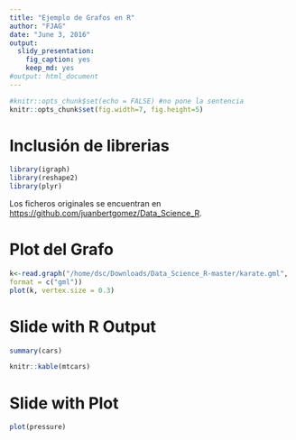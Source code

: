 ```yaml
---
title: "Ejemplo de Grafos en R"
author: "FJAG"
date: "June 3, 2016"
output: 
  slidy_presentation: 
    fig_caption: yes
    keep_md: yes
#output: html_document
---
```


```r
#knitr::opts_chunk$set(echo = FALSE) #no pone la sentencia
knitr::opts_chunk$set(fig.width=7, fig.height=5)
```

# Inclusión de librerias


```r
library(igraph)
library(reshape2)
library(plyr)
```


Los ficheros originales se encuentran en  <https://github.com/juanbertgomez/Data_Science_R>.



# Plot del Grafo  

```r
k<-read.graph("/home/dsc/Downloads/Data_Science_R-master/karate.gml",
format = c("gml")) 
plot(k, vertex.size = 0.3)
```


# Slide with R Output

```r
summary(cars)
```

```r
knitr::kable(mtcars)
```

# Slide with Plot

```r
plot(pressure)
```

